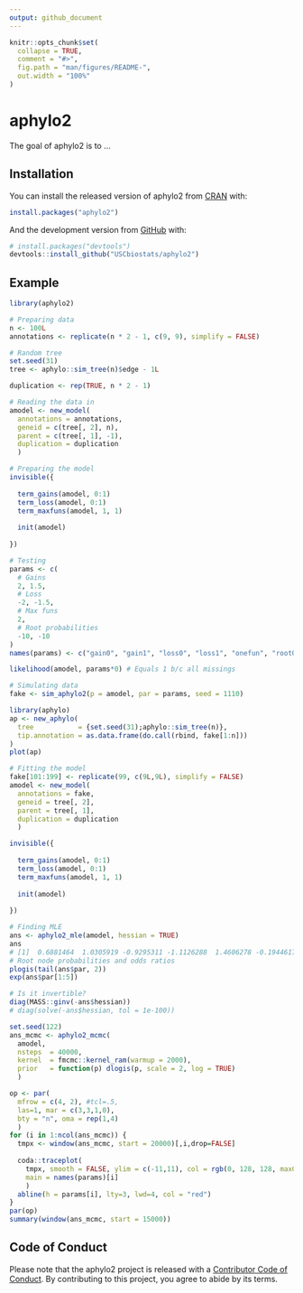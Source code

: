 ```yaml
---
output: github_document
---
```


<!-- README.md is generated from README.Rmd. Please edit that file -->

```r
knitr::opts_chunk$set(
  collapse = TRUE,
  comment = "#>",
  fig.path = "man/figures/README-",
  out.width = "100%"
)
```

# aphylo2

<!-- badges: start -->
<!-- badges: end -->

The goal of aphylo2 is to ...

## Installation

You can install the released version of aphylo2 from [CRAN](https://CRAN.R-project.org) with:

``` r
install.packages("aphylo2")
```

And the development version from [GitHub](https://github.com/) with:

``` r
# install.packages("devtools")
devtools::install_github("USCbiostats/aphylo2")
```
## Example

```r
library(aphylo2)

# Preparing data
n <- 100L
annotations <- replicate(n * 2 - 1, c(9, 9), simplify = FALSE)

# Random tree
set.seed(31)
tree <- aphylo::sim_tree(n)$edge - 1L

duplication <- rep(TRUE, n * 2 - 1)

# Reading the data in
amodel <- new_model(
  annotations = annotations,
  geneid = c(tree[, 2], n),
  parent = c(tree[, 1], -1),
  duplication = duplication
  )

# Preparing the model
invisible({
  
  term_gains(amodel, 0:1)
  term_loss(amodel, 0:1)
  term_maxfuns(amodel, 1, 1)
  
  init(amodel)
  
})

# Testing
params <- c(
  # Gains
  2, 1.5,
  # Loss
  -2, -1.5,
  # Max funs
  2, 
  # Root probabilities
  -10, -10
)
names(params) <- c("gain0", "gain1", "loss0", "loss1", "onefun", "root0", "root1")

likelihood(amodel, params*0) # Equals 1 b/c all missings

# Simulating data
fake <- sim_aphylo2(p = amodel, par = params, seed = 1110)
```

```r
library(aphylo)
ap <- new_aphylo(
  tree           = {set.seed(31);aphylo::sim_tree(n)},
  tip.annotation = as.data.frame(do.call(rbind, fake[1:n]))
)
plot(ap)
```


```r
# Fitting the model
fake[101:199] <- replicate(99, c(9L,9L), simplify = FALSE)
amodel <- new_model(
  annotations = fake,
  geneid = tree[, 2],
  parent = tree[, 1],
  duplication = duplication
  )

invisible({
  
  term_gains(amodel, 0:1)
  term_loss(amodel, 0:1)
  term_maxfuns(amodel, 1, 1)
  
  init(amodel)
  
})

# Finding MLE
ans <- aphylo2_mle(amodel, hessian = TRUE)
ans
# [1]  0.6881464  1.0305919 -0.9295311 -1.1126288  1.4606278 -0.1944617 -1.0264741
# Root node probabilities and odds ratios
plogis(tail(ans$par, 2))
exp(ans$par[1:5])

# Is it invertible?
diag(MASS::ginv(-ans$hessian))
# diag(solve(-ans$hessian, tol = 1e-100))

```


```r
set.seed(122)
ans_mcmc <- aphylo2_mcmc(
  amodel,
  nsteps  = 40000,
  kernel  = fmcmc::kernel_ram(warmup = 2000), 
  prior   = function(p) dlogis(p, scale = 2, log = TRUE)
  )
```

```r
op <- par(
  mfrow = c(4, 2), #tcl=.5,
  las=1, mar = c(3,3,1,0),
  bty = "n", oma = rep(1,4)
  )
for (i in 1:ncol(ans_mcmc)) {
  tmpx <- window(ans_mcmc, start = 20000)[,i,drop=FALSE]
  
  coda::traceplot(
    tmpx, smooth = FALSE, ylim = c(-11,11), col = rgb(0, 128, 128, maxColorValue = 255), 
    main = names(params)[i]
    )
  abline(h = params[i], lty=3, lwd=4, col = "red")
}
par(op)
summary(window(ans_mcmc, start = 15000))
```



## Code of Conduct
  
Please note that the aphylo2 project is released with a [Contributor Code of Conduct](https://contributor-covenant.org/version/2/0/CODE_OF_CONDUCT.html). By contributing to this project, you agree to abide by its terms.
